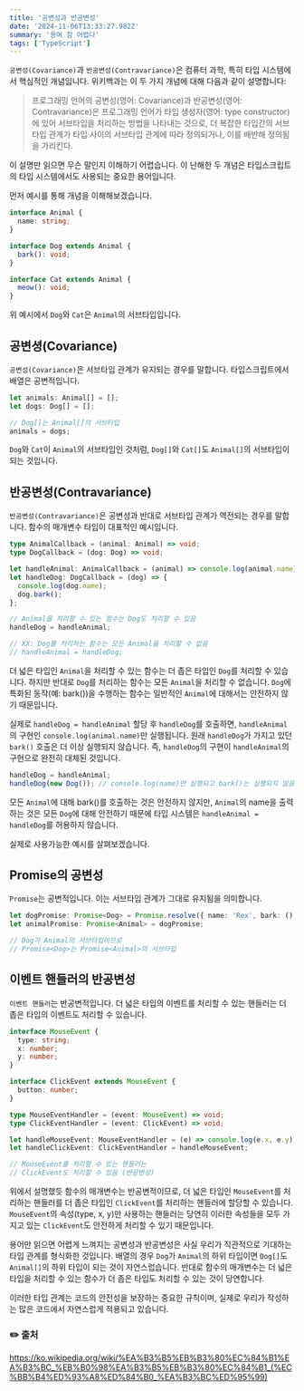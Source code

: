 ```yaml
---
title: '공변성과 반공변성'
date: '2024-11-06T13:33:27.982Z'
summary: '용어 참 어렵다'
tags: ['TypeScript']
---
```


`공변성(Covariance)`과 `반공변성(Contravariance)`은 컴퓨터 과학, 특히 타입 시스템에서 핵심적인 개념입니다.
위키백과는 이 두 가지 개념에 대해 다음과 같이 설명합니다:

> 프로그래밍 언어의 공변성(영어: Covariance)과 반공변성(영어: Contravariance)은 프로그래밍 언어가 타입 생성자(영어: type constructor)에 있어 서브타입을 처리하는 방법을 나타내는 것으로, 더 복잡한 타입간의 서브타입 관계가 타입 사이의 서브타입 관계에 따라 정의되거나, 이를 배반해 정의됨을 가리킨다.

이 설명만 읽으면 무슨 말인지 이해하기 어렵습니다.
이 난해한 두 개념은 타입스크립트의 타입 시스템에서도 사용되는 중요한 용어입니다.

먼저 예시를 통해 개념을 이해해보겠습니다.

```typescript
interface Animal {
  name: string;
}

interface Dog extends Animal {
  bark(): void;
}

interface Cat extends Animal {
  meow(): void;
}
```

위 예시에서 `Dog`와 `Cat`은 `Animal`의 서브타입입니다.

## 공변셩(Covariance)

`공변성(Covariance)`은 서브타입 관계가 유지되는 경우를 말합니다. 타입스크립트에서 배열은 공변적입니다.

```typescript
let animals: Animal[] = [];
let dogs: Dog[] = [];

// Dog[]는 Animal[]의 서브타입
animals = dogs;
```

`Dog`와 `Cat`이 `Animal`의 서브타입인 것처럼, `Dog[]`와 `Cat[]`도 `Animal[]`의 서브타입이 되는 것입니다.

## 반공변성(Contravariance)

`반공변성(Contravariance)`은 공변성과 반대로 서브타입 관계가 역전되는 경우를 말합니다. 함수의 매개변수 타입이 대표적인 예시입니다.

```typescript
type AnimalCallback = (animal: Animal) => void;
type DogCallback = (dog: Dog) => void;

let handleAnimal: AnimalCallback = (animal) => console.log(animal.name);
let handleDog: DogCallback = (dog) => {
  console.log(dog.name);
  dog.bark();
};

// Animal을 처리할 수 있는 함수는 Dog도 처리할 수 있음
handleDog = handleAnimal;

// XX: Dog를 처리하는 함수는 모든 Animal을 처리할 수 없음
// handleAnimal = handleDog;
```

더 넓은 타입인 `Animal`을 처리할 수 있는 함수는 더 좁은 타입인 `Dog`를 처리할 수 있습니다. 하지만 반대로 `Dog`를 처리하는 함수는 모든 `Animal`을 처리할 수 없습니다.
`Dog`에 특화된 동작(예: bark())을 수행하는 함수는 일반적인 `Animal`에 대해서는 안전하지 않기 때문입니다.

실제로 `handleDog = handleAnimal` 할당 후 `handleDog`를 호출하면, `handleAnimal`의 구현인 `console.log(animal.name)`만 실행됩니다.
원래 `handleDog`가 가지고 있던 `bark()` 호출은 더 이상 실행되지 않습니다.
즉, `handleDog`의 구현이 `handleAnimal`의 구현으로 완전히 대체된 것입니다.

```typescript
handleDog = handleAnimal;
handleDog(new Dog()); // console.log(name)만 실행되고 bark()는 실행되지 않음
```

모든 `Animal`에 대해 bark()를 호출하는 것은 안전하지 않지만, `Animal`의 name을 출력하는 것은 모든 `Dog`에 대해 안전하기 때문에 타입 시스템은 `handleAnimal = handleDog`를 허용하지 않습니다.

실제로 사용가능한 예시를 살펴보겠습니다.

## Promise의 공변성

`Promise`는 공변적입니다. 이는 서브타입 관계가 그대로 유지됨을 의미합니다.

```typescript
let dogPromise: Promise<Dog> = Promise.resolve({ name: 'Rex', bark: () => {} });
let animalPromise: Promise<Animal> = dogPromise;

// Dog가 Animal의 서브타입이므로
// Promise<Dog>는 Promise<Animal>의 서브타입
```

## 이벤트 핸들러의 반공변성

`이벤트 핸들러`는 반공변적입니다.
더 넓은 타입의 이벤트를 처리할 수 있는 핸들러는 더 좁은 타입의 이벤트도 처리할 수 있습니다.

```typescript
interface MouseEvent {
  type: string;
  x: number;
  y: number;
}

interface ClickEvent extends MouseEvent {
  button: number;
}

type MouseEventHandler = (event: MouseEvent) => void;
type ClickEventHandler = (event: ClickEvent) => void;

let handleMouseEvent: MouseEventHandler = (e) => console.log(e.x, e.y);
let handleClickEvent: ClickEventHandler = handleMouseEvent;

// MouseEvent를 처리할 수 있는 핸들러는
// ClickEvent도 처리할 수 있음 (반공변성)
```

위에서 설명했듯 함수의 매개변수는 반공변적이므로, 더 넓은 타입인 `MouseEvent`를 처리하는 핸들러를 더 좁은 타입인 `ClickEvent`를 처리하는 핸들러에 할당할 수 있습니다.
`MouseEvent`의 속성(type, x, y)만 사용하는 핸들러는 당연히 이러한 속성들을 모두 가지고 있는 `ClickEvent`도 안전하게 처리할 수 있기 때문입니다.

용어만 읽으면 어렵게 느껴지는 공변성과 반공변성은 사실 우리가 직관적으로 기대하는 타입 관계를 형식화한 것입니다.
배열의 경우 `Dog`가 `Animal`의 하위 타입이면 `Dog[]`도 `Animal[]`의 하위 타입이 되는 것이 자연스럽습니다.
반대로 함수의 매개변수는 더 넓은 타입을 처리할 수 있는 함수가 더 좁은 타입도 처리할 수 있는 것이 당연합니다.

이러한 타입 관계는 코드의 안전성을 보장하는 중요한 규칙이며, 실제로 우리가 작성하는 많은 코드에서 자연스럽게 적용되고 있습니다.

### ✏️ 출처

https://ko.wikipedia.org/wiki/%EA%B3%B5%EB%B3%80%EC%84%B1%EA%B3%BC_%EB%B0%98%EA%B3%B5%EB%B3%80%EC%84%B1_(%EC%BB%B4%ED%93%A8%ED%84%B0_%EA%B3%BC%ED%95%99)<br/>
